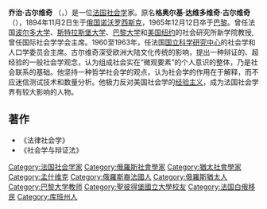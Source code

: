 '''乔治·古尔维奇''' （{{lang-fr|'''Georges Gurvitch'''}}，{{bd|1894年|11月11日|1965年|12月12日}}）是一位[[法国|法国]][[社会学|社会学]]家。原名'''格奥尔基·达维多维奇·古尔维奇''' （{{lang-ru|'''Георгий Давидович Гурвич'''}}），1894年11月2日生于[[俄国|俄国]][[诺沃罗西斯克|诺沃罗西斯克]]，1965年12月12日卒于[[巴黎|巴黎]]。曾任法国[[波尔多大学|波尔多大学]]、[[斯特拉斯堡大学|斯特拉斯堡大学]]、[[巴黎大学|巴黎大学]]和[[美国|美国]][[纽约|纽约]]的社会研究所新学院教授,曾任国际社会学学会主席。1960至1963年，任法国[[国立科学研究中心|国立科学研究中心]]的社会学和人口学委员会主席。古尔维奇深受欧洲大陆文化传统的影响，提出一种辩证的、超经验的一般社会学观念，认为组成社会实在“微观要素”的个人意识的整体，乃是社会联系的基础。他坚持一种哲学社会学的观点，认为社会学的作用在于解释，而不应迷信测试技术和数量分析。他极力反对美国社会学的[[经验主义|经验主义]]，成为法国社会学界有较大影响的人物。

== 著作 ==
*《法律社会学》
*《社会学与辩证法》
{{Authority control}}
{{DEFAULTSORT:Gurvitch, Georges}}
[[Category:法国社会学家|Category:法国社会学家]]
[[Category:俄羅斯社會學家|Category:俄羅斯社會學家]]
[[Category:猶太社會學家|Category:猶太社會學家]]
[[Category:孟什维克|Category:孟什维克]]
[[Category:俄羅斯裔法國人|Category:俄羅斯裔法國人]]
[[Category:俄羅斯猶太人|Category:俄羅斯猶太人]]
[[Category:巴黎大学教师|Category:巴黎大学教师]]
[[Category:聖彼得堡國立大學校友|Category:聖彼得堡國立大學校友]]
[[Category:法国白俄移民|Category:法国白俄移民]]
[[Category:库班州人|Category:库班州人]]